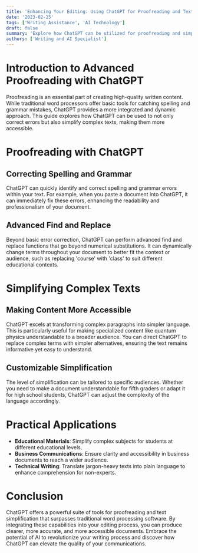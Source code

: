 ```yaml
---
title: 'Enhancing Your Editing: Using ChatGPT for Proofreading and Text Simplification'
date: '2023-02-25'
tags: ['Writing Assistance', 'AI Technology']
draft: false
summary: 'Explore how ChatGPT can be utilized for proofreading and simplifying text, offering a comprehensive and efficient alternative to traditional word processors.'
authors: ['Writing and AI Specialist']
---
```


# Introduction to Advanced Proofreading with ChatGPT

Proofreading is an essential part of creating high-quality written content. While traditional word processors offer basic tools for catching spelling and grammar mistakes, ChatGPT provides a more integrated and dynamic approach. This guide explores how ChatGPT can be used to not only correct errors but also simplify complex texts, making them more accessible.

# Proofreading with ChatGPT

## Correcting Spelling and Grammar

ChatGPT can quickly identify and correct spelling and grammar errors within your text. For example, when you paste a document into ChatGPT, it can immediately fix these errors, enhancing the readability and professionalism of your document.

## Advanced Find and Replace

Beyond basic error correction, ChatGPT can perform advanced find and replace functions that go beyond numerical substitutions. It can dynamically change terms throughout your document to better fit the context or audience, such as replacing 'course' with 'class' to suit different educational contexts.

# Simplifying Complex Texts

## Making Content More Accessible

ChatGPT excels at transforming complex paragraphs into simpler language. This is particularly useful for making specialized content like quantum physics understandable to a broader audience. You can direct ChatGPT to replace complex terms with simpler alternatives, ensuring the text remains informative yet easy to understand.

## Customizable Simplification

The level of simplification can be tailored to specific audiences. Whether you need to make a document understandable for fifth graders or adapt it for high school students, ChatGPT can adjust the complexity of the language accordingly.

# Practical Applications

- **Educational Materials**: Simplify complex subjects for students at different educational levels.
- **Business Communications**: Ensure clarity and accessibility in business documents to reach a wider audience.
- **Technical Writing**: Translate jargon-heavy texts into plain language to enhance comprehension for non-experts.

# Conclusion

ChatGPT offers a powerful suite of tools for proofreading and text simplification that surpasses traditional word processing software. By integrating these capabilities into your editing process, you can produce clearer, more accurate, and more accessible documents. Embrace the potential of AI to revolutionize your writing process and discover how ChatGPT can elevate the quality of your communications.
